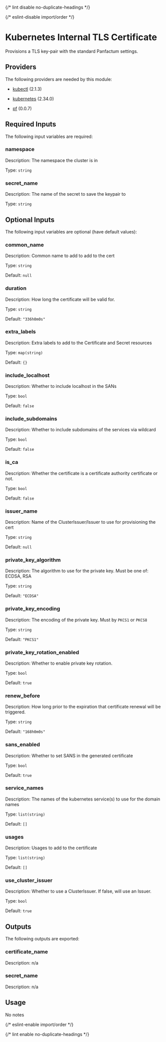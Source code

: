 
{/* lint disable no-duplicate-headings */}

{/* eslint-disable import/order */}

<ModuleHeader name="kube_internal_cert" sourceHref="https://github.com/Panfactum/stack/tree/__PANFACTUM_VERSION_MAIN__/packages/infrastructure/kube_internal_cert" status="stable" type="submodule" />

# Kubernetes Internal TLS Certificate

Provisions a TLS key-pair with the standard Panfactum settings.

## Providers

The following providers are needed by this module:

* [kubectl](https://registry.terraform.io/providers/alekc/kubectl/2.1.3/docs) (2.1.3)

* [kubernetes](https://registry.terraform.io/providers/hashicorp/kubernetes/2.34.0/docs) (2.34.0)

* [pf](https://registry.terraform.io/providers/panfactum/pf/0.0.7/docs) (0.0.7)

## Required Inputs

The following input variables are required:

### namespace

Description: The namespace the cluster is in

Type: `string`

### secret\_name

Description: The name of the secret to save the keypair to

Type: `string`

## Optional Inputs

The following input variables are optional (have default values):

### common\_name

Description: Common name to add to add to the cert

Type: `string`

Default: `null`

### duration

Description: How long the certificate will be valid for.

Type: `string`

Default: `"336h0m0s"`

### extra\_labels

Description: Extra labels to add to the Certificate and Secret resources

Type: `map(string)`

Default: `{}`

### include\_localhost

Description: Whether to include localhost in the SANs

Type: `bool`

Default: `false`

### include\_subdomains

Description: Whether to include subdomains of the services via wildcard

Type: `bool`

Default: `false`

### is\_ca

Description: Whether the certificate is a certificate authority certificate or not.

Type: `bool`

Default: `false`

### issuer\_name

Description: Name of the ClusterIssuer/Issuer to use for provisioning the cert

Type: `string`

Default: `null`

### private\_key\_algorithm

Description: The algorithm to use for the private key. Must be one of: ECDSA, RSA

Type: `string`

Default: `"ECDSA"`

### private\_key\_encoding

Description: The encoding of the private key. Must by `PKCS1` or `PKCS8`

Type: `string`

Default: `"PKCS1"`

### private\_key\_rotation\_enabled

Description: Whether to enable private key rotation.

Type: `bool`

Default: `true`

### renew\_before

Description: How long prior to the expiration that certificate renewal will be triggered.

Type: `string`

Default: `"168h0m0s"`

### sans\_enabled

Description: Whether to set SANS in the generated certificate

Type: `bool`

Default: `true`

### service\_names

Description: The names of the kubernetes service(s) to use for the domain names

Type: `list(string)`

Default: `[]`

### usages

Description: Usages to add to the certificate

Type: `list(string)`

Default: `[]`

### use\_cluster\_issuer

Description: Whether to use a ClusterIssuer. If false, will use an Issuer.

Type: `bool`

Default: `true`

## Outputs

The following outputs are exported:

### certificate\_name

Description: n/a

### secret\_name

Description: n/a

## Usage

No notes

{/* eslint-enable import/order */}

{/* lint enable no-duplicate-headings */}
